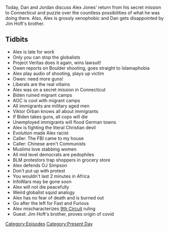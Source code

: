 {{DEFAULTSORT:
    #_EPISODE_0543:March 23-24, 2021
}}{{Episode
    | title             = March 23-24, 2021
    | caption           = Listen to this episode on [https://knowledgefight.libsyn.com/543-march-23-24-2021 Libsyn] [https://open.spotify.com/episode/6EaFdM6ZAv80QEfHzarKzA Spotify], Read the [[Transcript/543: March 23-24, 2021|Unofficial Transcript]]
    | episodeNumber     = 543
    | length            = 01:22:56
    | airDate           = March 26, 2021
    | coverageStartDate = March 23, 2021
    | coverageEndDate   = March 24, 2021
    | episodeType       = [[:Category:Present Day|Present Day]]
    | appearance        = [[Owen Shroyer]], [[Alexandria Ocasio-Cortez]], [[Viktor Orban]], [[OJ Simpson]], [[Jim Hoft's brother]]
    | oocDrop           = Plastic fruit is fake
    | previousEpisode   = [[542: September 15, 2010]]
    | nextEpisode       = [[544: May 1, 2003]]
}}

{{Stub}}

Today, Dan and Jordan discuss Alex Jones' return from his secret mission to Connecticut and puzzle over the countless possibilities of what he was doing there. Also, Alex is grossly xenophobic and Dan gets disappointed by Jim Hoft's brother.

==Tidbits==

*Alex is late for work
*Only you can stop the globalists
*Project Veritas does it again, wins lawsuit!
*Owen reports on Boulder shooting, goes straight to Islamaphobia
*Alex play audio of shooting, plays up victim
*Owen: need more guns!
*Liberals are the real villains
*Alex was on a secret mission in Connecticut
*Biden ruined migrant camps
*AOC is cool with migrant camps
*All immigrants are military aged men
*Viktor Orban knows all about immigrants
*If Biden takes guns, all cops will die
*Unemployed immigrants will flood German towns
*Alex is fighting the literal Christian devil
*Evolution made Alex racist
*Caller: The FBI came to my house
*Caller: Chinese aren't Communists
*Muslims love stabbing women
*All mid level democrats are pedophiles
*BLM protestors trap shoppers in grocery store
*Alex defends OJ Simpson
*Don't put up with protest
*You wouldn't last 2 minutes in Africa
*InfoWars may be gone soon
*Alex will not die peacefully
*Weird globalist squid analogy
*Alex has no fear of death and is burned out
*Go after the left for Fast and Furious
*Alex mischaracterizes [[9th Circuit]] ruling
*Guest: Jim Hoft's brother, proves origin of covid

[[Category:Episodes]]
[[Category:Present Day]]

